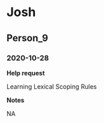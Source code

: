# Josh

## Person_9

### 2020-10-28

**Help request**

Learning Lexical Scoping Rules

**Notes**

NA



